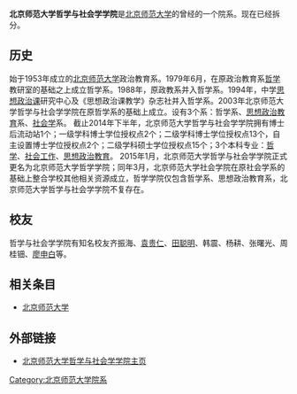 {{Coord|39.959382|116.369071|type:edu_region:CN-11_source:GoogleMaps|display=title}}
'''北京师范大学哲学与社会学学院'''是[[北京师范大学|北京师范大学]]的曾经的一个院系。现在已经拆分。

==历史==
始于1953年成立的[[北京师范大学|北京师范大学]]政治教育系。1979年6月，在原政治教育系[[哲学|哲学]]教研室的基础之上成立哲学系。1988年，原政教系并入哲学系。1994年，中学[[思想政治课|思想政治课]]研究中心及《思想政治课教学》杂志社并入哲学系。2003年北京师范大学哲学与社会学学院在原哲学系的基础上成立。设有3个系：哲学系、[[思想政治教育|思想政治教育]]系、[[社会学|社会学]]系。
截止2014年下半年，北京师范大学哲学与社会学学院拥有博士后流动站1个；一级学科博士学位授权点2个；二级学科博士学位授权点13个，自主设置博士学位授权点2个；二级学科硕士学位授权点15个；3个本科专业：[[哲学|哲学]]、[[社会工作|社会工作]]、[[思想政治教育|思想政治教育]]。
2015年1月，北京师范大学哲学与社会学学院正式更名为北京师范大学哲学学院；同年3月，北京师范大学社会学院在原社会学系的基础上整合学校其他相关资源成立，哲学学院仅包含哲学系、思想政治教育系，北京师范大学哲学与社会学学院不复存在。

==校友==
哲学与社会学学院有知名校友齐振海、[[袁贵仁|袁贵仁]]、[[田聪明|田聪明]]、韩震、杨耕、张曙光、周桂钿、[[廖申白|廖申白]]等。

== 相关条目 ==
*[[北京师范大学|北京师范大学]]

== 外部链接 ==
* [http://phil.bnu.edu.cn// 北京师范大学哲学与社会学学院主页]{{Wayback|url=http://phil.bnu.edu.cn// |date=20141209234017 }}

{{北京师范大学序列}}
[[Category:北京师范大学院系|Category:北京师范大学院系]]